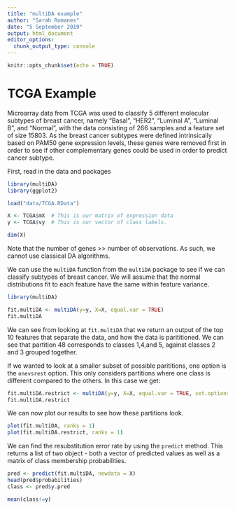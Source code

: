 ```yaml
---
title: "multiDA example"
author: "Sarah Romanes"
date: "5 September 2019"
output: html_document
editor_options: 
  chunk_output_type: console
---
```


```r
knitr::opts_chunk$set(echo = TRUE)
```

# TCGA Example

Microarray data from TCGA was used to classify 5 different molecular subtypes of breast cancer, namely "Basal", "HER2", "Luminal A", "Luminal B", and "Normal", with the data consisting of 266 samples and a feature set of size 15803. As the breast cancer subtypes were defined intrinsically based on PAM50 gene expression levels, these genes were removed first in order to see if other complementary genes could be used in order to predict cancer subtype. 

First, read in the data and packages

```r
library(multiDA)
library(ggplot2)
```


```r
load("data/TCGA.RData")

X <- TCGA$mX  # This is our matrix of expression data
y <- TCGA$vy  # This is our vector of class labels.

dim(X)
```

Note that the number of genes >> number of observations. As such, we cannot use classical DA algorithms. 

We can use the `multiDA` function from the `multiDA` package to see if we can classify subtypes of breast cancer. We will assume that the normal distributions fit to each feature have the same within feature variance.

```r
library(multiDA)

fit.multiDA <- multiDA(y=y, X=X, equal.var = TRUE)
fit.multiDA
```

We can see from looking at `fit.multiDA` that we return an output of the top 10 features that separate the data, and how the data is parititioned. We can see that partition 48 corresponds to classes 1,4,and 5, against classes 2 and 3 grouped together.

If we wanted to look at a smaller subset of possible parititions, one option is the `onevsrest` option. This only considers partitions where one class is different compared to the others. In this case we get:

```r
fit.multiDA.restrict <- multiDA(y=y, X=X, equal.var = TRUE, set.options = "onevsrest")
fit.multiDA.restrict
```

We can now plot our results to see how these partitions look. 

```r
plot(fit.multiDA, ranks = 1)
plot(fit.multiDA.restrict, ranks = 1)
```

We can find the resubstitution error rate by using the `predict` method. This returns a list of two object - both a vector of predicted values as well as a matrix of class membership probabilities. 
```r
pred <- predict(fit.multiDA, newdata = X)
head(pred$probabilities)
class <- pred$y.pred

mean(class!=y)
```

